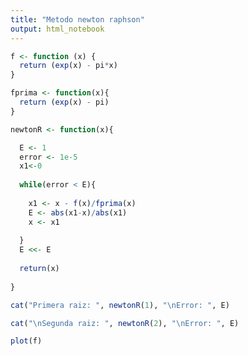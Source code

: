 ```yaml
---
title: "Metodo newton raphson"
output: html_notebook
---
```


```r
f <- function (x) {
  return (exp(x) - pi*x)
}

fprima <- function(x){
  return (exp(x) - pi)
} 

newtonR <- function(x){

  E <- 1
  error <- 1e-5
  x1<-0 
  
  while(error < E){
    
    x1 <- x - f(x)/fprima(x)
    E <- abs(x1-x)/abs(x1)
    x <- x1
    
  }
  E <<- E
  
  return(x)
  
}

cat("Primera raiz: ", newtonR(1), "\nError: ", E)

cat("\nSegunda raiz: ", newtonR(2), "\nError: ", E)

```

```r
plot(f)
```


